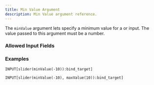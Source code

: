 ---
title: Min Value Argument
description: Min Value argument reference.
---


<InputFieldArgumentInfo type={InputFieldArgumentType.MIN_VALUE}></InputFieldArgumentInfo>

The `minValue` argument lets specify a minimum value for a <InputFieldLink type={InputFieldType.SLIDER}></InputFieldLink> or <InputFieldLink type={InputFieldType.PROGRESS_BAR}></InputFieldLink> input.
The value passed to this argument must be a number.

### Allowed Input Fields

<InputFieldArgumentAllowedInputFields type={InputFieldArgumentType.MIN_VALUE}></InputFieldArgumentAllowedInputFields>

### Examples

```
INPUT[slider(minValue(-10)):bind_target]
```

```
INPUT[slider(minValue(-10), maxValue(10)):bind_target]
```